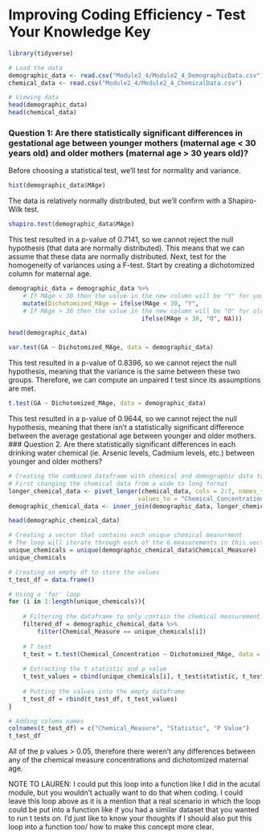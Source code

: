 # Improving Coding Efficiency - Test Your Knowledge Key

```r
library(tidyverse)
```

 
```r
# Load the data
demographic_data <- read.csv("Module2_4/Module2_4_DemographicData.csv")
chemical_data <- read.csv("Module2_4/Module2_4_ChemicalData.csv")
```


```r
# Viewing data
head(demographic_data)
head(chemical_data)
```


### Question 1: Are there statistically significant differences in gestational age between younger mothers (maternal age < 30 years old) and older mothers (maternal age > 30 years old)?
Before choosing a statistical test, we'll test for normality and variance.


```r
hist(demographic_data$MAge)
```


The data is relatively normally distributed, but we'll confirm with a Shapiro-Wilk test.


```r
shapiro.test(demographic_data$MAge)
```


This test resulted in a p-value of 0.7141, so we cannot reject the null hypothesis (that data are normally distributed). This means that we can assume that these data are normally distributed. Next, test for the homogeneity of variances using a F-test. Start by creating a dichotomized column for maternal age.


```r
demographic_data = demographic_data %>%
    # If MAge < 30 then the value in the new column will be "Y" for younger
    mutate(Dichotomized_MAge = ifelse(MAge < 30, "Y",
    # If MAge > 30 then the value in the new column will be "O" for older
                                     ifelse(MAge > 30, "O", NA)))

head(demographic_data)
```


```r
var.test(GA ~ Dichotomized_MAge, data = demographic_data)
```


This test resulted in a p-value of 0.8396, so we cannot reject the null hypothesis, meaning that the variance is the same between these two groups. Therefore, we can compute an unpaired t test since its assumptions are met. 


```r
t.test(GA ~ Dichotomized_MAge, data = demographic_data)
```


This test resulted in a p-value of 0.9644, so we cannot reject the null hypothesis, meaning that there isn't a statistically significant difference between the average gestational age between younger and older mothers.
### Question 2. Are there statistically significant differences in each drinking water chemical (ie. Arsenic levels, Cadmium levels, etc.) between younger and older mothers?


```r
# Creating the combined dataframe with chemical and demographic data to answer question 2
# First changing the chemical data from a wide to long format
longer_chemical_data <- pivot_longer(chemical_data, cols = 2:7, names_to = "Chemical_Measure", 
                                    values_to = "Chemical_Concentration")
demographic_chemical_data <- inner_join(demographic_data, longer_chemical_data) 

head(demographic_chemical_data)
```

 

```r
# Creating a vector that contains each unique chemical measurment
# The loop will iterate through each of the 6 measurements in this vector
unique_chemicals = unique(demographic_chemical_data$Chemical_Measure)
unique_chemicals
```

```r
# Creating an empty df to store the values
t_test_df = data.frame()

# Using a 'for' loop 
for (i in 1:length(unique_chemicals)){
    
    # Filtering the dataframe to only contain the chemical measurement of interest
    filtered_df = demographic_chemical_data %>%
        filter(Chemical_Measure == unique_chemicals[i])
    
    # T test
    t_test = t.test(Chemical_Concentration ~ Dichotomized_MAge, data = filtered_df)
    
    # Extracting the t statistic and p value
    t_test_values = cbind(unique_chemicals[i], t_test$statistic, t_test$p.value)
    
    # Putting the values into the empty dataframe
    t_test_df = rbind(t_test_df, t_test_values)
}

# Adding column names
colnames(t_test_df) = c("Chemical_Measure", "Statistic", "P Value")
t_test_df
```


All of the p values > 0.05, therefore there weren't any differences between any of the chemical measure concentrations and dichotomized maternal age. 

NOTE TO LAUREN: I could put this loop into a function like I did in the acutal module, but you wouldn't actually want to do that when coding. I could leave this loop above as it is a mention that a real scenario in which the loop could be put into a function like if you had a similar dataset that you wanted to run t tests on. I'd just like to know your thoughts if I should also put this loop into a function too/ how to make this concept more clear.